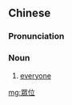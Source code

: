 {{also|众位}}
==Chinese==
{{zh-forms|s=众位}}

===Pronunciation===
{{zh-pron
|m=zhòngwèi
|cat=n
}}

===Noun===
{{zh-noun}}

# {{lb|zh|literary}} [[everyone]]

[[mg:眾位]]
